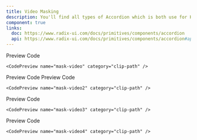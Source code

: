 ```yaml
---
title: Video Masking
description: You'll find all types of Accordion which is both use for HTML, REACTJS and NEXTJS
component: true
links:
  doc: https://www.radix-ui.com/docs/primitives/components/accordion
  api: https://www.radix-ui.com/docs/primitives/components/accordion#api-reference
---
```


<Tabs defaultValue="preview" className="w-full relative">
  <TabsList >
    <TabsTrigger value="preview">Preview</TabsTrigger>
    <TabsTrigger value="codesnippet">Code</TabsTrigger>
  </TabsList>
  <TabsContent
    value="preview"
  >
    <ComponentPreview basicPadding={true}  name="mask-video" category="clip-path"/>

  </TabsContent>
  <TabsContent value="codesnippet">
  <CodeWrapper noExpand={true}>

    <CodePreview name="mask-video" category="clip-path" />

  </CodeWrapper>
  </TabsContent>
</Tabs>
<Tabs defaultValue="preview" className="w-full relative">
  <TabsList >
    <TabsTrigger value="preview">Preview</TabsTrigger>
    <TabsTrigger value="codesnippet">Code</TabsTrigger>
  </TabsList>
  <TabsContent
    value="preview"
  >
    <ComponentPreview basicPadding={true}  name="mask-video1" category="clip-path"/>

  </TabsContent>
  <TabsContent value="codesnippet">
  <CodeWrapper noExpand={true}>
    <CodePreview name="mask-video1" category="clip-path" />
  </CodeWrapper>

  </TabsContent>
</Tabs>
<Tabs defaultValue="preview" className="w-full relative">
  <TabsList >
    <TabsTrigger value="preview">Preview</TabsTrigger>
    <TabsTrigger value="codesnippet">Code</TabsTrigger>
  </TabsList>
  <TabsContent
    value="preview"
  >
    <ComponentPreview basicPadding={true}  name="mask-video2" category="clip-path"/>

  </TabsContent>
  <TabsContent value="codesnippet">
  <CodeWrapper noExpand={true}>

    <CodePreview name="mask-video2" category="clip-path" />

  </CodeWrapper>

  </TabsContent>
</Tabs>
<Tabs defaultValue="preview" className="w-full relative">
  <TabsList >
    <TabsTrigger value="preview">Preview</TabsTrigger>
    <TabsTrigger value="codesnippet">Code</TabsTrigger>
  </TabsList>
  <TabsContent
    value="preview"
  >
    <ComponentPreview basicPadding={true}  name="mask-video3" category="clip-path"/>

  </TabsContent>
  <TabsContent value="codesnippet">
  <CodeWrapper noExpand={true}>

    <CodePreview name="mask-video3" category="clip-path" />

  </CodeWrapper>

  </TabsContent>
</Tabs>
<Tabs defaultValue="preview" className="w-full relative">
  <TabsList >
    <TabsTrigger value="preview">Preview</TabsTrigger>
    <TabsTrigger value="codesnippet">Code</TabsTrigger>
  </TabsList>
  <TabsContent
    value="preview"
  >
    <ComponentPreview basicPadding={true}  name="mask-video4" category="clip-path"/>

  </TabsContent>
  <TabsContent value="codesnippet">
  <CodeWrapper noExpand={true}>

    <CodePreview name="mask-video4" category="clip-path" />

  </CodeWrapper>

  </TabsContent>
</Tabs>
